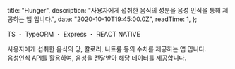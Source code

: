 
  title: "Hunger",
  description:
    "사용자에게 섭취한 음식의 성분을 음성 인식을 통해 제공하는 앱 입니다.",
  date: "2020-10-10T19:45:00.0Z",
  readTime: 1,
};


<p style={{ textAlign: "center", fontFamily: "Rajdhani" }}>
  TS ・ TypeORM ・ Express ・ REACT NATIVE
</p>

<div
  style={{
    marginTop: "2.625rem",
    textAlign: "center",
    display: "flex",
    justifyContent: "center",
  }}
>
  <a
    href="https://github.com/o-henry/PV_REST"
    target="_blank"
    style={{ fontFamily: "Rajdhani" }}
  >
    <Github style={{ fontSize: "20px" }} />
  </a>
  <div style={{ width: "15px" }} />
  <a
    href="https://apps.apple.com/kr/app/hunger/id1534889596"
    target="_blank"
    style={{ fontFamily: "Rajdhani" }}
  >
    <Apple style={{ fontSize: "20px" }} />
  </a>
  <div style={{ width: "15px" }} />
  <a
    href="https://play.google.com/store/apps/details?id=com.hunger.ohenry"
    target="_blank"
    style={{ fontFamily: "Rajdhani" }}
  >
    <Google style={{ fontSize: "20px" }} />
  </a>
</div>

<p
  style={{
    paddingTop: "2rem",
    fontFamily: "seoulNamsanL",
    fontSize: "0.8rem",
    fontWeight: "200",
    textAlign: "center",
  }}
>
  사용자에게 섭취한 음식의 당, 칼로리, 나트륨 등의 수치를 제공하는 앱 입니다.
  <br />
  음성인식 API를 활용하여, 음성을 전달받아 해당 데이터를 제공합니다.
  <br />
  <br />
</p>
